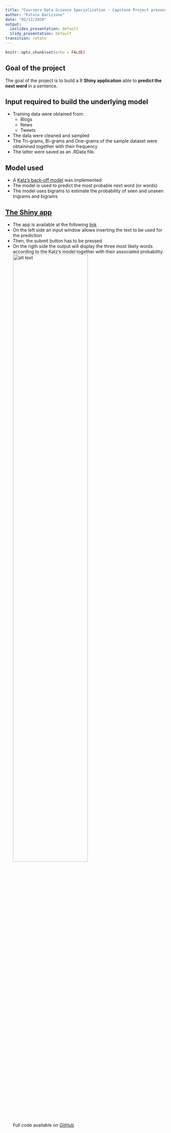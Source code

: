 ---
title: "Coursera Data Science Specialization - Capstone Project presentation"
author: "Fulvio Barizzone"
date: "02/12/2020"
output:
  ioslides_presentation: default
  slidy_presentation: default
transition: rotate
---

```{r setup, include=FALSE}
knitr::opts_chunk$set(echo = FALSE)
```

## Goal of the project

The goal of the project is to build a R **Shiny application** able to **predict the next word** 
in a sentence.

## Input required to build the underlying model
- Training data were obtained from:
    + Blogs
    + News
    + Tweets
- The data were cleaned and sampled
- The Tri-grams, Bi-grams and One-grams of the sample dataset were obtainined 
together with their frequency
- The latter were saved as an .RData file.

## Model used
- A [Katz's back-off model](https://en.wikipedia.org/wiki/Katz%27s_back-off_model) was implemented
- The model is used to predict the most probable next word (or words)
- The model uses bigrams to estimate the probability of seen and unseen trigrams 
and bigrams 

## [The Shiny app](insert link)
- The app is available at the following [link](insert link)
- On the left side an input window allows inserting the text to be used for the 
prediction
- Then, the submit button has to be pressed
- On the rigth side the output will display the three most likely words according 
to the Katz's model together with their associated probability.  
![alt text](AppScreenshot.jpg){width=70%}  
Full code available on [GitHub](https://github.com/Cippa/Coursera-Data-Science-Capstone)  

